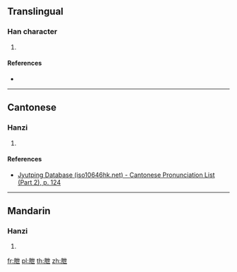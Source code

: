 {{character info/new}}
==Translingual==

===Han character===
{{Han char|rn=74|rad=月|as=05|sn=9|four=|canj=BPT|ids=⿰月世}}

# {{defn|Han|sort=月05}}

====References====
* {{Han ref|kx=0505.111|hdz=32056.061|uh=6711|ud=26385}}

----

==Cantonese==

===Hanzi===
{{yue-hanzi|jyut=[[sai3]]|y=sai3}}

# {{defn|lang=yue|sort=月05}}

====References====
* [http://www.iso10646hk.net/jp/document/download.jsp Jyutping Database (iso10646hk.net) - Cantonese Pronunciation List (Part 2), p. 124]

----

==Mandarin==

===Hanzi===
{{cmn-hanzi|pin=[[tì]] ([[ti4]])|wg=t'i<sup>4</sup>}}

# {{defn|lang=cmn|sort=月05}}

[[fr:朑]]
[[pl:朑]]
[[th:朑]]
[[zh:朑]]